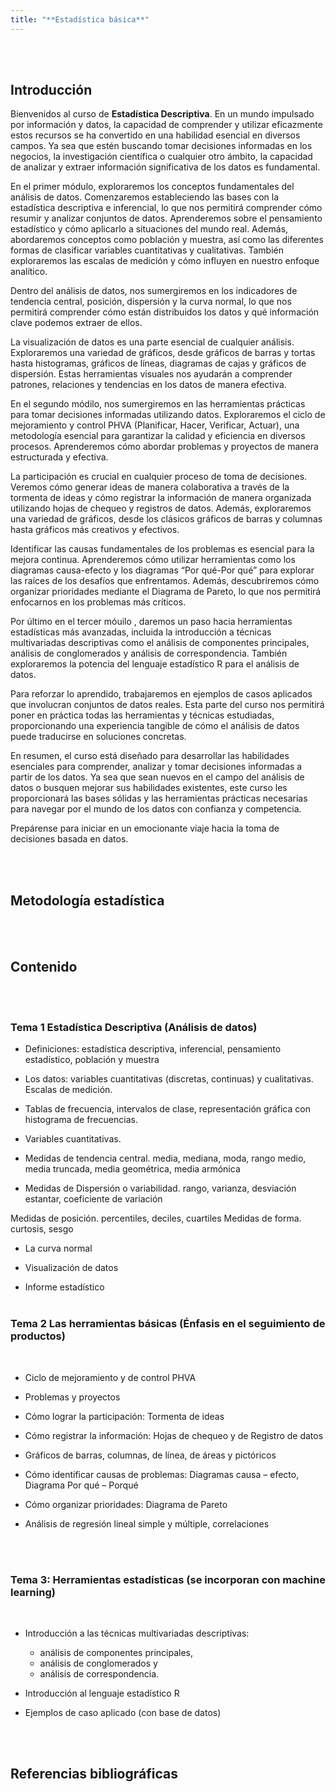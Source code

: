 ```yaml
---
title: "**Estadística básica**"
---
```


<br/><br/>

## **Introducción**

Bienvenidos al curso de **Estadística Descriptiva**. En un mundo impulsado por información y datos, la capacidad de comprender y utilizar eficazmente estos recursos se ha convertido en una habilidad esencial en diversos campos. Ya sea que estén buscando tomar decisiones informadas en los negocios, la investigación científica o cualquier otro ámbito, la capacidad de analizar y extraer información significativa de los datos es fundamental.

En el primer módulo, exploraremos los conceptos fundamentales del análisis de datos. Comenzaremos estableciendo las bases con la estadística descriptiva e inferencial, lo que nos permitirá comprender cómo resumir y analizar conjuntos de datos. Aprenderemos sobre el pensamiento estadístico y cómo aplicarlo a situaciones del mundo real. Además, abordaremos conceptos como población y muestra, así como las diferentes formas de clasificar variables cuantitativas y cualitativas. También exploraremos las escalas de medición y cómo influyen en nuestro enfoque analítico.

Dentro del análisis de datos, nos sumergiremos en los indicadores de tendencia central, posición, dispersión y la curva normal, lo que nos permitirá comprender cómo están distribuidos los datos y qué información clave podemos extraer de ellos.

La visualización de datos es una parte esencial de cualquier análisis. Exploraremos una variedad de gráficos, desde gráficos de barras y tortas hasta histogramas, gráficos de líneas, diagramas de cajas y gráficos de dispersión. Estas herramientas visuales nos ayudarán a comprender patrones, relaciones y tendencias en los datos de manera efectiva.



En el segundo módilo, nos sumergiremos en las herramientas prácticas para tomar decisiones informadas utilizando datos. Exploraremos el ciclo de mejoramiento y control PHVA (Planificar, Hacer, Verificar, Actuar), una metodología esencial para garantizar la calidad y eficiencia en diversos procesos. Aprenderemos cómo abordar problemas y proyectos de manera estructurada y efectiva.

La participación es crucial en cualquier proceso de toma de decisiones. Veremos cómo generar ideas de manera colaborativa a través de la tormenta de ideas y cómo registrar la información de manera organizada utilizando hojas de chequeo y registros de datos. Además, exploraremos una variedad de gráficos, desde los clásicos gráficos de barras y columnas hasta gráficos más creativos y efectivos.

Identificar las causas fundamentales de los problemas es esencial para la mejora continua. Aprenderemos cómo utilizar herramientas como los diagramas causa-efecto y los diagramas "Por qué-Por qué" para explorar las raíces de los desafíos que enfrentamos. Además, descubriremos cómo organizar prioridades mediante el Diagrama de Pareto, lo que nos permitirá enfocarnos en los problemas más críticos.


Por último en el tercer móuilo , daremos un paso hacia herramientas estadísticas más avanzadas, incluida la introducción a técnicas multivariadas descriptivas como el análisis de componentes principales, análisis de conglomerados y análisis de correspondencia. También exploraremos la potencia del lenguaje estadístico R para el análisis de datos.

Para reforzar lo aprendido, trabajaremos en ejemplos de casos aplicados que involucran conjuntos de datos reales. Esta parte del curso nos permitirá poner en práctica todas las herramientas y técnicas estudiadas, proporcionando una experiencia tangible de cómo el análisis de datos puede traducirse en soluciones concretas.

En resumen, el curso está diseñado para desarrollar las habilidades esenciales para comprender, analizar y tomar decisiones informadas a partir de los datos. Ya sea que sean nuevos en el campo del análisis de datos o busquen mejorar sus habilidades existentes, este curso les proporcionará las bases sólidas y las herramientas prácticas necesarias para navegar por el mundo de los datos con confianza y competencia. 

Prepárense para iniciar en un emocionante viaje hacia la toma de decisiones basada en datos.





<br/><br/>


## **Metodología estadística**

<br/><br/>

## **Contenido**

<br/><br/>

### **Tema 1 Estadística Descriptiva (Análisis de datos)**

* Definiciones: estadística descriptiva, inferencial, pensamiento estadístico, población y muestra

* Los datos: variables cuantitativas (discretas, continuas) y cualitativas. Escalas de medición.

* Tablas de frecuencia, intervalos de clase, representación gráfica con histograma de frecuencias.

* Variables cuantitativas.

* Medidas de tendencia central. media, mediana, moda, rango medio, media truncada, media geométrica, media armónica

* Medidas de Dispersión o variabilidad. rango, varianza, desviación estantar, coeficiente de variación
 
Medidas de posición. percentiles, deciles, cuartiles
Medidas de forma. curtosis, sesgo

* La curva normal

* Visualización de datos

* Informe estadístico
<br/><br/>


### **Tema 2 Las herramientas básicas (Énfasis en el seguimiento de productos)**

<br/>

* Ciclo de mejoramiento y de control PHVA

* Problemas y proyectos

* Cómo lograr la participación: Tormenta de ideas

* Cómo registrar la información: Hojas de chequeo y de Registro de datos

* Gráficos de barras, columnas, de línea, de áreas y pictóricos

* Cómo identificar causas de problemas: Diagramas causa – efecto, Diagrama Por qué – Porqué

* Cómo organizar prioridades: Diagrama de Pareto

* Análisis de regresión lineal simple y múltiple, correlaciones

<br/><br/>

### **Tema 3: Herramientas estadísticas (se incorporan con machine learning)**

<br/>

* Introducción a las técnicas multivariadas descriptivas: 
    * análisis de componentes principales, 
    * análisis de conglomerados y 
    * análisis de correspondencia.

* Introducción al lenguaje estadístico R 

* Ejemplos de caso aplicado (con base de datos)


<br/><br/>

## **Referencias bibliográficas**
